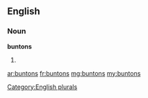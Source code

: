 ==English==

===Noun===
'''buntons'''

# {{plural of|[[bunton]]}}

[[Category:English plurals]]

[[ar:buntons]]
[[fr:buntons]]
[[mg:buntons]]
[[my:buntons]]